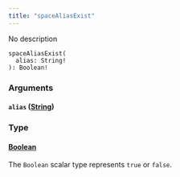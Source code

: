```yaml
---
title: "spaceAliasExist"
---
```


No description

```
spaceAliasExist(
  alias: String!
): Boolean!

```

### Arguments[](#arguments "Direct link to heading")

#### `alias` ([String](/developer/graphql-api/references/scalars/string))[](#alias-string "Direct link to heading")

### Type[](#type "Direct link to heading")

#### [Boolean](/developer/graphql-api/references/scalars/boolean)[](#boolean "Direct link to heading")

The `Boolean` scalar type represents `true` or `false`.
